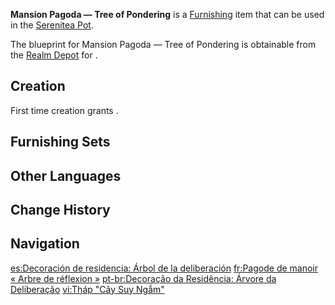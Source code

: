 {{Furnishing Infobox
|id             = 370712
|image          = Item Mansion Pagoda — Tree of Pondering.png
|category       = Building
|subcategory    = Sumeru
|quality        = 4
|adeptal_energy = 90
|load           = 210
|reduced_load   = 158
|description    = A pagoda from Sumeru Mansion: Meditative Retreat built around twin ancient trees, one large and one small. The flowers on their crowns are of moderate size but act as one of the most important founts of fragrance in the [[Sublime Spicewood]]. They also have an otherworldly characteristic; no matter the distance from the trees, the fragrance will always maintain an appropriate strength, just on the edge of helping one sink into deep meditation.
|mention        = 
|blueprint      = Realm Depot
|source1        = 
|surface        = 1
|height         = 11.0
}}
'''Mansion Pagoda &mdash; Tree of Pondering''' is a [[Furnishing]] item that can be used in the [[Serenitea Pot]].

The blueprint for Mansion Pagoda &mdash; Tree of Pondering is obtainable from the [[Realm Depot]] for {{Item|Realm Currency|24|x=240}}.

==Creation==
First time creation grants {{Item|Trust|24|x=90}}.
{{Recipe
|type = Creation
|time = 16h
|Brightwood = 18
|sort = Brightwood
}}

==Furnishing Sets==
{{Craft Usage|type=Furnishing Set}}

==Other Languages==
{{Other Languages
|default_hidden = 1
|en      = Mansion Pagoda &mdash; Tree of Pondering
|zhs     = 穹居标塔-「熟思之树」
|zhs_rm  = Qióngjū Biāotǎ - "Shúsī zhī Shù"
|zht     = 穹居標塔-「熟思之樹」
|zht_rm  = Qióngjū Biāotǎ - "Shúsī zhī Shù"
|ja      = 住居の標識塔‐「熟考の木」
|ja_rm   = Juukyo no Hyoushikitou - "Jukkou no Ki"{{Assumed}}
|ko      = 거주지 표시탑-「숙고의 나무」
|ko_rm   = Geojuji Pyositap - "Sukkko-ui Namu"
|es      = Decoración de residencia: Árbol de la deliberación
|fr      = Pagode de manoir «&nbsp;Arbre de réflexion&nbsp;»
|ru      = Пагода особняка: Древо размышлений
|th      = หอคอยคฤหาสน์ - "ต้นไม้แห่งการตรึกตรอง"
|th_rm   = 
|vi      = Tháp "Cây Suy Ngẫm"
|de      = Gutshaus-Pagode – „Baum der Besinnung“
|id      = Pagoda Kediaman: Pohon Kontemplasi
|pt      = Decoração da Residência: Árvore da Deliberação
|tr      = Köşk Pagodası - Düşünce Ağacı
|it      = Pagoda della magione Albero della meditazione
}}

==Change History==
{{Change History|3.2}}

==Navigation==
{{Furnishing Navbox|exterior}}

[[es:Decoración de residencia: Árbol de la deliberación]]
[[fr:Pagode de manoir « Arbre de réflexion »]]
[[pt-br:Decoração da Residência: Árvore da Deliberação]]
[[vi:Tháp "Cây Suy Ngẫm"]]